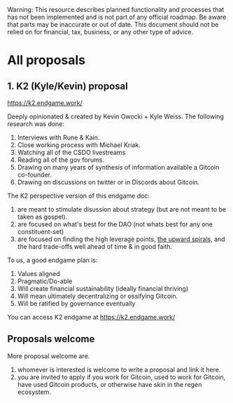 
<Callout type="warning">
  Warning: This resource describes planned functionality and processes that has
  not been implemented and is not part of any official roadmap. Be aware that parts may be inaccurate or out of
  date.  This document should not be relied on for financial, tax, business, or any other type of advice.
</Callout>

# All proposals

## 1. K2 (Kyle/Kevin) proposal 

https://k2.endgame.work/

Deeply opinionated & created by Kevin Owocki + Kyle Weiss.   The following research was done:
1. Interviews with Rune & Kain.
2. Close working process with Michael Kriak.
3. Watching all of the CSDO livestreams
4. Reading all of the gov forums.
5. Drawing on many years of synthesis of information available a Gitcoin co-founder.
6. Drawing on discussions on twitter or in Discords about Gitcoin.

The K2 perspective version of this endgame doc:
1. are meant to stimulate disussion about strategy (but are not meant to be taken as gospel).
2. are focused on what's best for the DAO (not whats best for any one constituent-set)
3. are focused on finding the high leverage points, [the upward spirals](https://community.supermodular.xyz/t/upward-spirals/289), and the hard trade-offs well ahead of time & in good faith.

To us, a good endgame plan is:
1. Values aligned
1. Pragmatic/Do-able
1. Will create financial sustainability (ideally financial thriving)
1. Will mean ultimately decentralizing or ossifying Gitcoin.
1. Will be ratified by governance eventually

You can access K2 endgame at https://k2.endgame.work/

## Proposals welcome

More proposal welcome are.
1. whomever is interested is welcome to write a proposal and link it here.
2. you are invited to apply if you work for Gitcoin, used to work for Gitcoin, have used Gitcoin products, or otherwise have skin in the regen ecosystem.